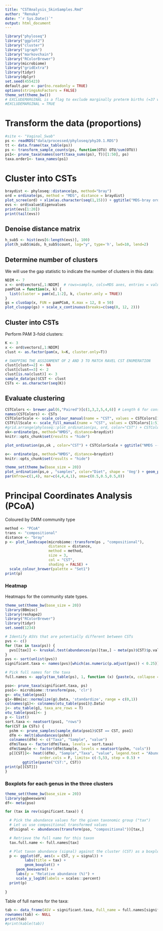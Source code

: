 ```yaml
---
title: "CSTAnalysis_SkinSamples.Rmd"
author: "Renuka"
date: "`r Sys.Date()`"
output: html_document
---
```



```r
library("phyloseq")
library("ggplot2")
library("cluster")
library("igraph")
library("markovchain")
library("RColorBrewer")
library(microbiome)
library("gridExtra")
library(tidyr)
library(dplyr)
set.seed(455423)
default.par <- par(no.readonly = TRUE)
options(stringsAsFactors = FALSE)
theme_set(theme_bw())
# EXCLUDEMARGINAL is a flag to exclude marginally preterm births (=37 weeks) in the later analysis
#EXCLUDEMARGINAL = TRUE
```
# Transform the data (proportions)
```r
#site <- "Vaginal_Swab"
ps <- readRDS("data/processed/phyloseq/phy20.1.RDS")
tt <- data.frame(tax_table(ps))
ps <- transform_sample_counts(ps, function(OTU) OTU/sum(OTU))
ps1<- prune_taxa(names(sort(taxa_sums(ps), T))[1:50], ps)
taxa.order1<- taxa_names(ps1)
```

# Cluster into CSTs
```r
braydist <- phyloseq::distance(ps, method="bray")
ord = ordinate(ps, method = "MDS", distance = braydist)
plot_scree(ord) + xlim(as.character(seq(1,15))) + ggtitle("MDS-bray ordination eigenvalues")
evs <- ord$value$Eigenvalues
print(evs[1:20])
print(tail(evs))
```

## Denoise distance matrix
```r
h_sub5 <- hist(evs[6:length(evs)], 100)
plot(h_sub5$mids, h_sub5$count, log="y", type='h', lwd=10, lend=2)
```

## Determine number of clusters
We will use the gap statistic to indicate the number of clusters in this data:
```r
NDIM <- 7
x <- ord$vectors[,1:NDIM]  # rows=sample, cols=MDS axes, entries = value
pamPCoA = function(x, k) {
  list(cluster = pam(x[,1:2], k, cluster.only = TRUE))
}
gs = clusGap(x, FUN = pamPCoA, K.max = 12, B = 50)
plot_clusgap(gs) + scale_x_continuous(breaks=c(seq(0, 12, 2)))
```

## Cluster into CSTs

Perform PAM 3-fold clusters:

```r
K <- 3
x <- ord$vectors[,1:NDIM]
clust <- as.factor(pam(x, k=K, cluster.only=T))

# SWAPPING THE ASSIGNMENT OF 2 AND 3 TO MATCH RAVEL CST ENUMERATION
clust[clust==2] <- NA
clust[clust==3] <- 2
clust[is.na(clust)] <- 3
sample_data(ps)$CST <- clust
CSTs <- as.character(seq(K))
```

## Evaluate clustering
```r
CSTColors <- brewer.pal(6,"Paired")[c(1,3,2,5,4,6)] # Length 6 for consistency with pre-revision CST+ coloration
names(CSTColors) <- CSTs
CSTColorScale <- scale_colour_manual(name = "CST", values = CSTColors[1:5])
CSTFillScale <- scale_fill_manual(name = "CST", values = CSTColors[1:5])
#grid.arrange(phyloseq::plot_ordination(ps, ord, color="CST") + CSTColorScale,plot_ordination(ps, ord, axes=c(3,4), color="CST") + CSTColorScale, main="Ordination by Cluster")
ok<-ordinate(ps, method="NMDS", distance=braydist)
knitr::opts_chunk$set(results = "hide")
```
```r
plot_ordination(ps,ok , color="CST") + CSTColorScale + ggtitle("NMDS -- bray -- By Cluster")
```





```r
o<- ordinate(ps, method="NMDS", distance=braydist)
knitr::opts_chunk$set(results = "hide")
```

```r
theme_set(theme_bw(base_size = 20))
plot_ordination(ps,o , "samples", color="Diet", shape = 'Veg') + geom_point(size=2)+ xlim(-1, 1)+ ylim(-.5, .5)
par(mfrow=c(1,4), mar=c(4,4,4,1), oma=c(0.5,0.5,0.5,0))
```

# Principal Coordinates Analysis (PCoA)

Coloured by DMM community type

```r
method <- "PCoA"
trans <- "compositional"
distance <- "bray"
p <- plot_landscape(microbiome::transform(ps , "compositional"),
                    distance = distance,
                    method = method,
                    size = 3,
                    col = "CST",
                    shading = FALSE) +
  scale_colour_brewer(palette = "Set1")		    
print(p)
```

### Heatmap

Heatmaps for the community state types.

```r
theme_set(theme_bw(base_size = 20))
library(BBmisc)
library(reshape2)
library("RColorBrewer")
library(tidyr)
set.seed(1234)

# Identify ASVs that are potentially different between CSTs
pvs <- c()
for (tax in taxa(ps)) {
  pvs[[tax]] <- kruskal.test(abundances(ps)[tax,] ~ meta(ps)$CST)$p.value
}
pvs <- sort(unlist(pvs))
significant.taxa <- names(pvs)[which(as.numeric(p.adjust(pvs)) < 0.25)]

# Pick full names for the taxa
full.names <- apply(tax_table(ps), 1, function (x) {paste(x, collapse = "_")})

pso<- prune_taxa(significant.taxa, ps)
pso1<- microbiome::transform(pso, 'clr')
g<- otu_table(pso1)
g1<-BBmisc::normalize(g@.Data, 'standardize', range = c(0,1))
colnames(g1)<- colnames(otu_table(pso1)@.Data)
j<- otu_table(g1, taxa_are_rows = T)
otu_table(pso1)<- j
p <- list()
sort.taxa <- neatsort(pso1, "rows")
for(CST in CSTs) {
  pshm <- prune_samples(sample_data(pso1)$CST == CST, pso1)
  dfm <- melt(abundances(pshm))
  colnames(dfm) <- c("Taxa", "Sample", "value")
  dfm$Taxa <- factor(dfm$Taxa, levels = sort.taxa)
  dfm$Sample <- factor(dfm$Sample, levels = neatsort(pshm, "cols"))
  p[[CST]]<- heat((dfm), "Sample","Taxa", "value", legend.text = "Abundance", order.rows = F, 
                order.cols = F, limits= c(-5,5), step = 0.5) +
		ggtitle(paste("CST:", CST))
print(p[[CST]])
}
```


### Boxplots for each genus in the three clusters

```r
theme_set(theme_bw(base_size = 20))
library(ggbeeswarm)
df<- meta(pso)

for (tax in rev(significant.taxa)) {

  # Pick the abundance values for the given taxonomic group ("tax")
  # Let us use compositional transformed values
  df$signal <- abundances(transform(pso, "compositional"))[tax,]

  # Retrieve the full name for this taxon
  tax.full.name <- full.names[tax]

  # Plot taxon abundance (signal) against the cluster (CST) as a boxplot
  p <- ggplot(df, aes(x = CST, y = signal)) +
         labs(title = tax) +
         geom_boxplot() +
	 geom_beeswarm() +
	 labs(y = "Relative abundance (%)") + 
	 scale_y_log10(labels = scales::percent)
  print(p)
  
}
```


Table of full names for the taxa:

```r
tab <- data_frame(ASV = significant.taxa, Full_name = full.names[significant.taxa])
rownames(tab) <- NULL
print(tab)
#print(kable(tab))
```

